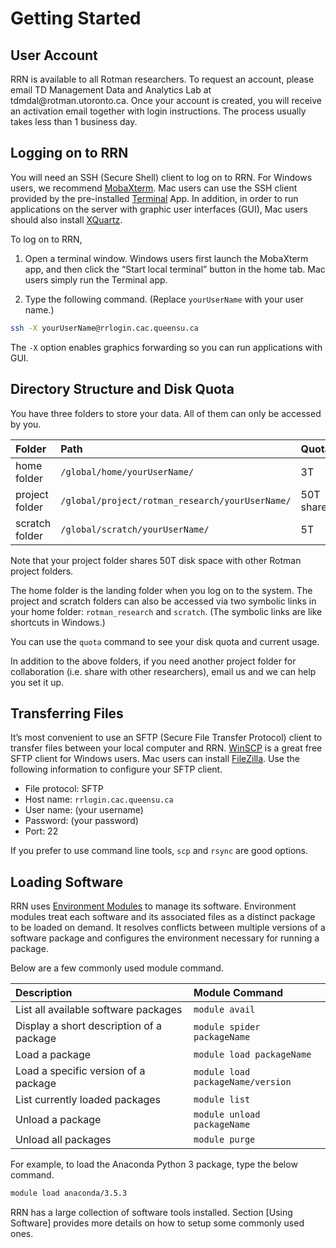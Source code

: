 # Getting Started

## User Account

RRN is available to all Rotman researchers. To request an account, please email TD Management Data and Analytics Lab at tdmdal@rotman.utoronto.ca. Once your account is created, you will receive an activation email together with login instructions. The process usually takes less than 1 business day.


## Logging on to RRN

You will need an SSH (Secure Shell) client to log on to RRN. For Windows users, we recommend [MobaXterm](https://mobaxterm.mobatek.net/). Mac users can use the SSH client provided by the pre-installed [Terminal](https://support.apple.com/en-ca/guide/terminal/welcome/mac) App. In addition, in order to run applications on the server with graphic user interfaces (GUI), Mac users should also install [XQuartz](https://www.xquartz.org/).

To log on to RRN,

1) Open a terminal window. Windows users first launch the MobaXterm app, and then click the "Start local terminal" button in the home tab. Mac users simply run the Terminal app.

2) Type the following command. (Replace `yourUserName` with your user name.)

```bash
ssh -X yourUserName@rrlogin.cac.queensu.ca
```

The `-X` option enables graphics forwarding so you can run applications with GUI.


## Directory Structure and Disk Quota

You have three folders to store your data. All of them can only be accessed by you.

Folder          | Path                                            | Quota       | Usage
:---------------|:------------------------------------------------|:------------|:-------------------
home folder     | `/global/home/yourUserName/`                    | 3T          | main storage
project folder  | `/global/project/rotman_research/yourUserName/` | 50T shared  | additional storage
scratch folder  | `/global/scratch/yourUserName/`                 | 5T          | temporary storage

Note that your project folder shares 50T disk space with other Rotman project folders.

The home folder is the landing folder when you log on to the system. The project and scratch folders can also be accessed via two symbolic links in your home folder: `rotman_research` and `scratch`. (The symbolic links are like shortcuts in Windows.)

You can use the `quota` command to see your disk quota and current usage.

In addition to the above folders, if you need another project folder for collaboration (i.e. share with other researchers), email us and we can help you set it up.


## Transferring Files

It's most convenient to use an SFTP (Secure File Transfer Protocol) client to transfer files between your local computer and RRN. [WinSCP](https://winscp.net/eng/download.php) is a great free SFTP client for Windows users. Mac users can install [FileZilla](https://filezilla-project.org/download.php?show_all=1). Use the following information to configure your SFTP client.

* File protocol: SFTP
* Host name: `rrlogin.cac.queensu.ca`
* User name: (your username)
* Password: (your password)
* Port: 22

If you prefer to use command line tools, `scp` and `rsync` are good options.


## Loading Software

RRN uses [Environment Modules](https://lmod.readthedocs.io/en/latest/) to manage its software. Environment modules treat each software and its associated files as a distinct package to be loaded on demand. It resolves conflicts between multiple versions of a software package and configures the environment necessary for running a package.

Below are a few commonly used module command.

Description                                 | Module Command
:-------------------------------------------| :--------------------------------- 
List all available software packages        | `module avail`        
Display a short description of a package    | `module spider packageName`
Load a package                              | `module load packageName`
Load a specific version of a package        | `module load packageName/version`
List currently loaded packages              | `module list`
Unload a package                            | `module unload packageName`
Unload all packages                         | `module purge`

For example, to load the Anaconda Python 3 package, type the below command.

```bash
module load anaconda/3.5.3
```

RRN has a large collection of software tools installed. Section [Using Software] provides more details on how to setup some commonly used ones.
